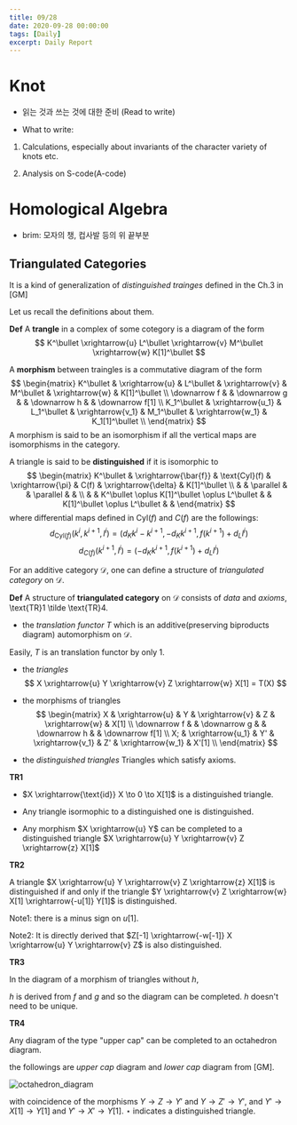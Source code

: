 ```yaml
---
title: 09/28
date: 2020-09-28 00:00:00
tags: [Daily]
excerpt: Daily Report
---
```


# Knot

* 읽는 것과 쓰는 것에 대한 준비 (Read to write)

*  What to write:

1. Calculations, especially about invariants of the character variety of knots etc.

2. Analysis on S-code(A-code)

# Homological Algebra

* brim: 모자의 챙, 컵사발 등의 위 끝부분

## Triangulated Categories

It is a kind of generalization of _distinguished trainges_ defined in the Ch.3 in [GM]

Let us recall the definitions about them.

__Def__ A __trangle__ in a complex of some cotegory is a diagram of the form
$$
K^\bullet \xrightarrow{u} L^\bullet \xrightarrow{v} M^\bullet \xrightarrow{w} K[1]^\bullet
$$

A __morphism__ between traingles is a commutative diagram of the form
$$
\begin{matrix}
K^\bullet & \xrightarrow{u} & L^\bullet & \xrightarrow{v} & M^\bullet & \xrightarrow{w} & K[1]^\bullet \\
\downarrow  f & & \downarrow g & & \downarrow h & & \downarrow f[1] \\
K_1^\bullet & \xrightarrow{u_1} & L_1^\bullet & \xrightarrow{v_1} & M_1^\bullet & \xrightarrow{w_1} & K_1[1]^\bullet \\
\end{matrix}
$$
A morphism is said to be an isomorphism if all the vertical maps are isomorphisms in the category.

A triangle is said to be __distinguished__ if it is isomorphic to
$$
\begin{matrix}
K^\bullet & \xrightarrow{\bar{f}} & \text{Cyl}(f) & \xrightarrow{\pi} & C(f) & \xrightarrow{\delta} & K[1]^\bullet \\
& & \parallel & & \parallel & & \\
& & K^\bullet \oplus K[1]^\bullet \oplus L^\bullet & & K[1]^\bullet \oplus L^\bullet & & 
\end{matrix}
$$
where differential maps defined in $\text{Cyl}(f)$ and $C(f)$ are the followings:
$$
d_{\text{Cyl}(f)}(k^i, k^{i+1}, l^i) = (d_K k^i - k^{i+1}, -d_K k^{i+1}, f(k^{i+1}) + d_L l^i)
$$
$$
d_{C(f)}(k^{i+1}, l^i) = (-d_K k^{i+1}, f(k^{i+1}) + d_L l^i)
$$

For an additive category $\mathcal{D}$, one can define a structure of _triangulated category_ on $\mathcal{D}$.

__Def__ A structure of __triangulated category__ on $\mathcal{D}$ consists of _data_ and _axioms_, \text{TR}1 \tilde \text{TR}4.

* the _translation functor_ $T$ which is an additive(preserving biproducts diagram) automorphism on $\mathcal{D}$. 

Easily, $T$ is an translation functor by only $1$.

* the _triangles_
$$
X \xrightarrow{u} Y \xrightarrow{v} Z \xrightarrow{w} X[1] = T(X)
$$

* the morphisms of triangles 
$$
\begin{matrix}
X & \xrightarrow{u} & Y & \xrightarrow{v} & Z & \xrightarrow{w} & X[1] \\
\downarrow  f & & \downarrow g & & \downarrow h & & \downarrow f[1] \\
X; & \xrightarrow{u_1} & Y' & \xrightarrow{v_1} & Z' & \xrightarrow{w_1} & X'[1] \\
\end{matrix}
$$

* the _distinguished triangles_
Triangles which satisfy axioms.

__TR1__

* $X \xrightarrow{\text{id}} X \to 0 \to X[1]$ is a distinguished triangle.

* Any triangle isormophic to a distinguished one is distinguished.

* Any morphism $X \xrightarrow{u} Y$ can be completed to a distinguished triangle $X \xrightarrow{u} Y \xrightarrow{v} Z \xrightarrow{z} X[1]$

__TR2__

A triangle $X \xrightarrow{u} Y \xrightarrow{v} Z \xrightarrow{z} X[1]$ is distinguished if and only if the triangle $Y \xrightarrow{v} Z \xrightarrow{w} X[1] \xrightarrow{-u[1]} Y[1]$ is distinguished.

Note1: there is a minus sign on $u[1]$.

Note2: It is directly derived that $Z[-1] \xrightarrow{-w[-1]} X \xrightarrow{u} Y \xrightarrow{v} Z$ is also distinguished.

__TR3__

In the diagram of a morphism of triangles without $h$,

$h$ is derived from $f$ and $g$ and so the diagram can be completed. $h$ doesn't need to be unique.

__TR4__

Any diagram of the type "upper cap" can be completed to an octahedron diagram.

the followings are _upper cap_ diagram and _lower cap_ diagram from [GM].

![octahedron_diagram](../../images/0928_octahedron_diagram.png)

with coincidence of the morphisms $Y \to Z \to Y'$ and $Y \to Z' \to Y'$, and $Y' \to X[1] \to Y[1]$ and $Y' \to X' \to Y[1]$. $\star$ indicates a distinguished triangle.




